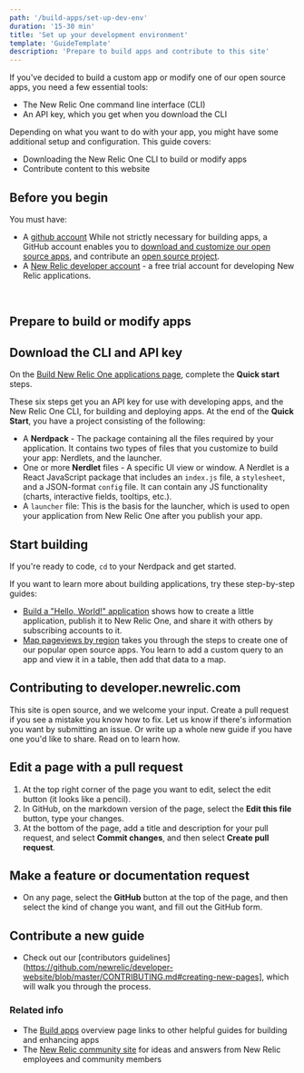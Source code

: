 ```yaml
---
path: '/build-apps/set-up-dev-env'
duration: '15-30 min'
title: 'Set up your development environment'
template: 'GuideTemplate'
description: 'Prepare to build apps and contribute to this site'
---
```


<Intro>

If you've decided to build a custom app or modify one of our open source apps, you need a few essential tools: 

- The New Relic One command line interface (CLI)
- An API key, which you get when you download the CLI

Depending on what you want to do with your app, you might have some additional setup and configuration. This guide covers:

- Downloading the New Relic One CLI to build or modify apps
- Contribute content to this website


</Intro>

## Before you begin
You must have:

- A [github account](https://github.com/)
While not strictly necessary for building apps, a GitHub account enables you to [download and customize our open source apps](https://opensource.newrelic.com/explore-projects), and contribute an [open source project](https://opensource.newrelic.com/contributing/). 
- A [New Relic developer account](https://newrelic.com/signup/?partner=Developer+Edition) - a free trial account for developing New Relic applications. 

<br/>

## Prepare to build or modify apps

<Steps>

<Step>

## Download the CLI and API key

On the [Build New Relic One applications page](https://one.newrelic.com/launcher/developer-center.launcher?pane=eyJuZXJkbGV0SWQiOiJkZXZlbG9wZXItY2VudGVyLmRldmVsb3Blci1jZW50ZXIifQ==), complete the **Quick start** steps.

These six steps get you an API key for use with developing apps, and the New Relic One CLI, for building and deploying apps. At the end of the **Quick Start**, you have a project consisting of the following:

- A **Nerdpack** - The package containing all the files required by your application. It contains two types of files that you customize to build your app: Nerdlets, and the launcher.
- One or more **Nerdlet** files - A specific UI view or window. A Nerdlet is a React JavaScript package that includes an `index.js` file, a `stylesheet`, and a JSON-format `config` file. It can contain any JS functionality (charts, interactive fields, tooltips, etc.). 
- A `launcher` file: This is the basis for the launcher, which is used to open your application from New Relic One after you publish your app. 

</Step>

<Step>

## Start building

If you're ready to code, `cd` to your Nerdpack and get started.

If you want to learn more about building applications, try these step-by-step guides:

- [Build a "Hello, World!" application](/build-apps/build-hello-world-app) shows how to create a little application, publish it to New Relic One, and share it with others by subscribing accounts to it.
- [Map pageviews by region](/build-apps/map-pageviews-by-region) takes you through the steps to create one of our popular open source apps. You learn to add a custom query to an app and view it in a table, then add that data to a map. 


</Step>

</Steps>

## Contributing to developer.newrelic.com

This site is open source, and we welcome your input. Create a pull request if you see a mistake you know how to fix. Let us know if there's information you want by submitting an issue. Or write up a whole new guide if you have one you'd like to share. Read on to learn how.

<Steps>

<Step>

## Edit a page with a pull request

1. At the top right corner of the page you want to edit, select the edit button (it looks like a pencil).
2. In GitHub, on the markdown version of the page, select the **Edit this file** button, type your changes.
3. At the bottom of the page, add a title and description for your pull request, and select **Commit changes**, and then select **Create pull request**.


</Step>

<Step>

## Make a feature or documentation request

- On any page, select the **GitHub** button at the top of the page, and then select the kind of change you want, and fill out the GitHub form. 

</Step>

<Step>

## Contribute a new guide

- Check out our [contributors guidelines](https://github.com/newrelic/developer-website/blob/master/CONTRIBUTING.md#creating-new-pages], which will walk you through the process.

</Step>

</Steps>


### Related info

- The [Build apps](/build-apps) overview page links to other helpful guides for building and enhancing apps
- The [New Relic community site](https://discuss.newrelic.com/c/build-on-new-relic) for ideas and answers from New Relic employees and community members